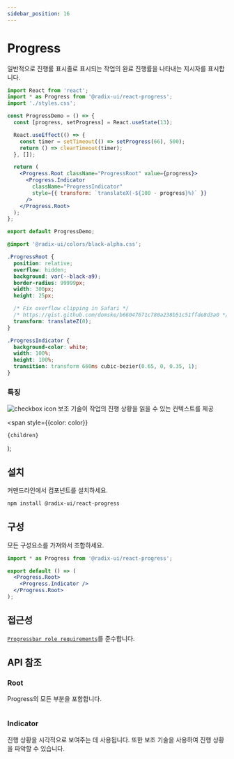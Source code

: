 ```yaml
---
sidebar_position: 16
---
```




# Progress
일반적으로 진행률 표시줄로 표시되는 작업의 완료 진행률을 나타내는 지시자를 표시합니다.

<Tabs>
<TabItem value="js" label="index.js">

```jsx
import React from 'react';
import * as Progress from '@radix-ui/react-progress';
import './styles.css';

const ProgressDemo = () => {
  const [progress, setProgress] = React.useState(13);

  React.useEffect(() => {
    const timer = setTimeout(() => setProgress(66), 500);
    return () => clearTimeout(timer);
  }, []);

  return (
    <Progress.Root className="ProgressRoot" value={progress}>
      <Progress.Indicator
        className="ProgressIndicator"
        style={{ transform: `translateX(-${100 - progress}%)` }}
      />
    </Progress.Root>
  );
};

export default ProgressDemo;
```
</TabItem>
<TabItem value="css" label="styles.css">

```css
@import '@radix-ui/colors/black-alpha.css';

.ProgressRoot {
  position: relative;
  overflow: hidden;
  background: var(--black-a9);
  border-radius: 99999px;
  width: 300px;
  height: 25px;

  /* Fix overflow clipping in Safari */
  /* https://gist.github.com/domske/b66047671c780a238b51c51ffde8d3a0 */
  transform: translateZ(0);
}

.ProgressIndicator {
  background-color: white;
  width: 100%;
  height: 100%;
  transition: transform 660ms cubic-bezier(0.65, 0, 0.35, 1);
}
```
</TabItem>
</Tabs>


### 특징

![checkbox icon](../../static/img/checkboxicon.png) 보조 기술이 작업의 진행 상황을 읽을 수 있는 컨텍스트를 제공

  <span
    style={{color: color}}
  >
    {children}
  </span>
);

## <Highlight color='#1C5AEC'>설치</Highlight>
커맨드라인에서 컴포넌트를 설치하세요.
```bash
npm install @radix-ui/react-progress
```

## <Highlight color='#1C5AEC'>구성</Highlight>
모든 구성요소를 가져와서 조합하세요.
```jsx
import * as Progress from '@radix-ui/react-progress';

export default () => (
  <Progress.Root>
    <Progress.Indicator />
  </Progress.Root>
);
```

## <Highlight color='#1C5AEC'>접근성</Highlight>
[`Progressbar role requirements`](https://www.w3.org/WAI/ARIA/apg/patterns/meter/)를 준수합니다.

## <Highlight color='#1C5AEC'>API 참조</Highlight>
### <Highlight color='#1C5AEC'>Root</Highlight>
Progress의 모든 부분을 포함합니다.
```jsx
```

### <Highlight color='#1C5AEC'>Indicator</Highlight>
진행 상황을 시각적으로 보여주는 데 사용됩니다. 또한 보조 기술을 사용하여 진행 상황을 파악할 수 있습니다.
```jsx
```
